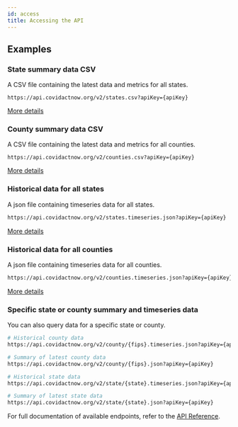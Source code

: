 ```yaml
---
id: access
title: Accessing the API
---
```


<SignupForm />


## Examples

### State summary data CSV

A CSV file containing the latest data and metrics for all states.

```
https://api.covidactnow.org/v2/states.csv?apiKey={apiKey}
```

[More details](/api#tag/County-Data/paths/~1counties.csv?apiKey={apiKey}/get)

### County summary data CSV

A CSV file containing the latest data and metrics for all counties.

```
https://api.covidactnow.org/v2/counties.csv?apiKey={apiKey}
```

[More details](/api#tag/County-Data/paths/~1counties.csv?apiKey={apiKey}/get)

### Historical data for all states

A json file containing timeseries data for all states.

```bash
https://api.covidactnow.org/v2/states.timeseries.json?apiKey={apiKey}
```

[More details](/api#tag/County-Data/paths/~1counties.csv?apiKey={apiKey}/get)

### Historical data for all counties

A json file containing timeseries data for all counties.

```bash
https://api.covidactnow.org/v2/counties.timeseries.json?apiKey={apiKey}
```

[More details](/api#tag/County-Data/paths/~1counties.csv?apiKey={apiKey}/get)


### Specific state or county summary and timeseries data

You can also query data for a specific state or county.

```bash
# Historical county data
https://api.covidactnow.org/v2/county/{fips}.timeseries.json?apiKey={apiKey}

# Summary of latest county data
https://api.covidactnow.org/v2/county/{fips}.json?apiKey={apiKey}

# Historical state data
https://api.covidactnow.org/v2/state/{state}.timeseries.json?apiKey={apiKey}

# Summary of latest state data
https://api.covidactnow.org/v2/state/{state}.json?apiKey={apiKey}
```


For full documentation of available endpoints, refer to the [API Reference](/api).